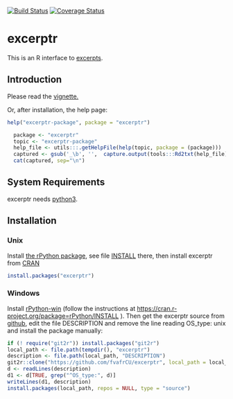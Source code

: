 <!-- README.md is generated from README.Rmd. Please edit that file -->
[![Build Status](https://travis-ci.org/fvafrCU/excerptr.svg?branch=master)](https://travis-ci.org/fvafrCU/excerptr)
[![Coverage Status](https://codecov.io/github/fvafrCU/excerptr/coverage.svg?branch=master)](https://codecov.io/github/fvafrCU/excerptr?branch=master)

# excerptr
This is an R interface to [excerpts](https://pypi.python.org/pypi/excerpts).

## Introduction

Please read the [vignette.](http://htmlpreview.github.io/?https://github.com/fvafrCU/excerptr/blob/master/inst/doc/excerptr_Introduction.html)

<!-- vignette. Either [the version on github](http://htmlpreview.github.io/?https://github.com/fvafrCU/excerptr/blob/master/inst/doc/excerptr_Introduction.html)
or [the one released on cran](https://cran.r-project.org/packages=excerptr/vignettes/excerptr_Introduction.html). -->

Or, after installation, the help page:
```r
help("excerptr-package", package = "excerptr")
```
```r
  package <- "excerptr"
  topic <- "excerptr-package"
  help_file <- utils:::.getHelpFile(help(topic, package = (package)))
  captured <- gsub('_\b', '',  capture.output(tools:::Rd2txt(help_file) ))
  cat(captured, sep="\n")
```

## System Requirements
excerptr needs [python3](https://www.python.org/download/releases/3.0/).

## Installation

### Unix
Install [the rPython package](https://cran.r-project.org/package=rPython), see 
file [INSTALL](https://cran.r-project.org/package=rPython/INSTALL) there,
then install excerptr from [CRAN](https://cran.r-project.org/package=excerptr)
```r
install.packages("excerptr")
```

### Windows
Install [rPython-win](https://github.com/cjgb/rPython-win)
(follow the instructions at 
[https://cran.r-project.org/package=rPython/INSTALL](https://cran.r-project.org/package=rPython/INSTALL)
).
Then get the excerptr source
from [github](https://github.com/fvafrCU/excerptr), edit the file DESCRIPTION and remove the line reading
    OS_type: unix
and install the package manually:
```r
if (! require("git2r")) install.packages("git2r")
local_path <- file.path(tempdir(), "excerptr")
description <- file.path(local_path, "DESCRIPTION")
git2r::clone("https://github.com/fvafrCU/excerptr", local_path = local_path)
d <- readLines(description)
d1 <- d[TRUE, grep("^OS_type:", d)]
writeLines(d1, description)
install.packages(local_path, repos = NULL, type = "source")
```

